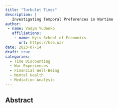 ```yaml
---
title: "Turbulet Times"
description: |
   Investigating Temporal Preferences in Wartime
author: 
 - name: Vadym Yudenko
   affiliations:
    - name: Kyiv School of Economics
      url: https://kse.ua/
date: 2023-07-14
draft: true 
categories:
  - Time Discounting
  - War Experiences
  - Financial Well-Being
  - Mental Health
  - Mediation Analysis
---
```


<!-- ```{=html} -->

<!-- <iframe class="slide-deck" src="reveal_js_presentaion.html"></iframe> -->

<!-- ``` -->

<!-- [{{< fa file-pdf >}} MA Thesis](ma_thesis_vyudenko.pdf) &nbsp; -->

<!-- [ {{< fa chalkboard-teacher >}} Slides ](pres_thesis_vyudenko.pdf) -->

## Abstract
